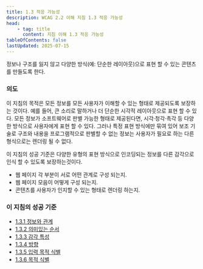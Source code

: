 ```yaml
---
title: 1.3 적응 가능성
description: WCAG 2.2 이해 지침 1.3 적응 가능성
head:
    - tag: title
      content: 지침 이해 1.3 적응 가능성
tableOfContents: false
lastUpdated: 2025-07-15
---
```



<Card title="지침">
정보나 구조를 잃지 않고 다양한 방식(예: 단순한 레이아웃)으로 표현 할 수 있는 콘텐츠를 만들도록 한다.
</Card>

### 의도

이 지침의 목적은 모든 정보를 모든 사용자가 이해할 수 있는 형태로 제공되도록 보장하는 것이다. 
예를 들어, 큰 소리로 말하거나 더 단순한 시각적 레이아웃으로 표현 할 수 있다. 
모든 정보가 소프트웨어로 판별 가능한 형태로 제공된다면, 시각·청각·촉각 등 다양한 방식으로 사용자에게 표현 할 수 있다. 
그러나 특정 표현 방식에만 묶여 있어 보조 기술로 구조와 내용을 프로그램적으로 판별할 수 없는 정보는 사용자가 필요로 하는 다른 형식으로는 렌더링 될 수 없다.

이 지침의 성공 기준은 다양한 유형의 표현 방식으로 인코딩되는 정보를 다른 감각으로 인식 할 수 있도록 보장하는것이다.

* 웹 페이지 각 부분이 서로 어떤 관계로 구성 되는지.
* 웹 페이지 모음이 어떻게 구성 되는지.
* 콘텐츠를 사용자가 인지할 수 있는 형태로 렌더링 하는지.

### 이 지침의 성공 기준

*   [1.3.1 정보와 관계](../info-and-relationships)
*   [1.3.2 의미있는 순서](../meaningful-sequence)
*   [1.3.3 감각 특성](../sensory-characteristics)
*   [1.3.4 방향](../orientation)
*   [1.3.5 입력 목적 식별](../identify-input-purpose)
*   [1.3.6 목적 식별](../identify-purpose)


